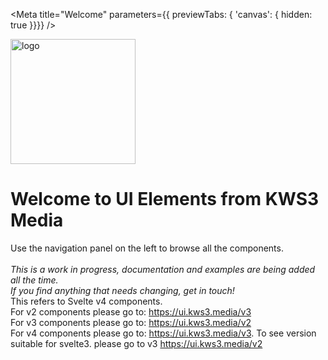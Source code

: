 

<Version />

<Meta
  title="Welcome"
  parameters={{ previewTabs: { 'canvas': { hidden: true }}}}
/>


<div className="main has-text-centered">
  <img
    width="200"
    src="https://kws3.media/assets/images/logo.png"
    style={{margin:'10px 0'}}
    alt="logo" />
  <h1 className="title">Welcome to UI Elements from KWS3 Media</h1>
  <div>
    Use the navigation panel on the left to browse all the components.<br /><br />
  </div>
  <div>
    <em
      >This is a work in progress, documentation and examples are being added
      all the time. <br />If you find anything that needs changing, get in
      touch!</em>
  </div>
  <div className="message is-warning">
    <div className="message-body">
      <div>
        This refers to Svelte v4 components.
        <br />For v2 components please go to: <a href="https://ui.kws3.media/v3">https://ui.kws3.media/v3</a>
        <br />For v3 components please go to: <a href="https://ui.kws3.media/v2">https://ui.kws3.media/v2</a>
        <br />For v4 components please go to: <a href="https://ui.kws3.media/v3">https://ui.kws3.media/v3</a>. 
        To see version suitable for svelte3. please go to v3 <a href="https://ui.kws3.media/v2">https://ui.kws3.media/v2</a>
      </div>
    </div>
  </div>
</div>